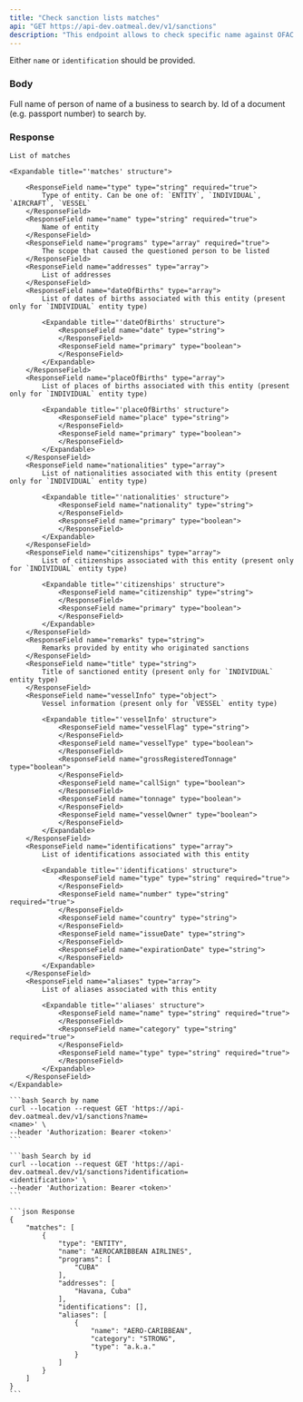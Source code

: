 ```yaml
---
title: "Check sanction lists matches"
api: "GET https://api-dev.oatmeal.dev/v1/sanctions"
description: "This endpoint allows to check specific name against OFAC SND sanction list."
---
```


Either `name` or `identification` should be provided.

### Body

<ParamField query="name" type="string" optional="true">
    Full name of person of name of a business to search by.
</ParamField>

<ParamField query="identification" type="string" optional="true">
    Id of a document (e.g. passport number) to search by.
</ParamField>

### Response

<ResponseField name="matches" type="object">

    List of matches

    <Expandable title="'matches' structure">

        <ResponseField name="type" type="string" required="true">
            Type of entity. Can be one of: `ENTITY`, `INDIVIDUAL`, `AIRCRAFT`, `VESSEL`
        </ResponseField>
        <ResponseField name="name" type="string" required="true">
            Name of entity
        </ResponseField>
        <ResponseField name="programs" type="array" required="true">
            The scope that caused the questioned person to be listed
        </ResponseField>
        <ResponseField name="addresses" type="array">
            List of addresses
        </ResponseField>
        <ResponseField name="dateOfBirths" type="array">
            List of dates of births associated with this entity (present only for `INDIVIDUAL` entity type)

            <Expandable title="'dateOfBirths' structure">
                <ResponseField name="date" type="string">
                </ResponseField>
                <ResponseField name="primary" type="boolean">
                </ResponseField>
            </Expandable>
        </ResponseField>
        <ResponseField name="placeOfBirths" type="array">
            List of places of births associated with this entity (present only for `INDIVIDUAL` entity type)

            <Expandable title="'placeOfBirths' structure">
                <ResponseField name="place" type="string">
                </ResponseField>
                <ResponseField name="primary" type="boolean">
                </ResponseField>
            </Expandable>
        </ResponseField>
        <ResponseField name="nationalities" type="array">
            List of nationalities associated with this entity (present only for `INDIVIDUAL` entity type)

            <Expandable title="'nationalities' structure">
                <ResponseField name="nationality" type="string">
                </ResponseField>
                <ResponseField name="primary" type="boolean">
                </ResponseField>
            </Expandable>
        </ResponseField>
        <ResponseField name="citizenships" type="array">
            List of citizenships associated with this entity (present only for `INDIVIDUAL` entity type)

            <Expandable title="'citizenships' structure">
                <ResponseField name="citizenship" type="string">
                </ResponseField>
                <ResponseField name="primary" type="boolean">
                </ResponseField>
            </Expandable>
        </ResponseField>
        <ResponseField name="remarks" type="string">
            Remarks provided by entity who originated sanctions
        </ResponseField>
        <ResponseField name="title" type="string">
            Title of sanctioned entity (present only for `INDIVIDUAL` entity type)
        </ResponseField>
        <ResponseField name="vesselInfo" type="object">
            Vessel information (present only for `VESSEL` entity type)

            <Expandable title="'vesselInfo' structure">
                <ResponseField name="vesselFlag" type="string">
                </ResponseField>
                <ResponseField name="vesselType" type="boolean">
                </ResponseField>
                <ResponseField name="grossRegisteredTonnage" type="boolean">
                </ResponseField>
                <ResponseField name="callSign" type="boolean">
                </ResponseField>
                <ResponseField name="tonnage" type="boolean">
                </ResponseField>
                <ResponseField name="vesselOwner" type="boolean">
                </ResponseField>
            </Expandable>
        </ResponseField>
        <ResponseField name="identifications" type="array">
            List of identifications associated with this entity

            <Expandable title="'identifications' structure">
                <ResponseField name="type" type="string" required="true">
                </ResponseField>
                <ResponseField name="number" type="string" required="true">
                </ResponseField>
                <ResponseField name="country" type="string">
                </ResponseField>
                <ResponseField name="issueDate" type="string">
                </ResponseField>
                <ResponseField name="expirationDate" type="string">
                </ResponseField>
            </Expandable>
        </ResponseField>
        <ResponseField name="aliases" type="array">
            List of aliases associated with this entity

            <Expandable title="'aliases' structure">
                <ResponseField name="name" type="string" required="true">
                </ResponseField>
                <ResponseField name="category" type="string" required="true">
                </ResponseField>
                <ResponseField name="type" type="string" required="true">
                </ResponseField>
            </Expandable>
        </ResponseField>
    </Expandable>

</ResponseField>

<RequestExample>

    ```bash Search by name
    curl --location --request GET 'https://api-dev.oatmeal.dev/v1/sanctions?name=
    <name>' \
    --header 'Authorization: Bearer <token>'
    ```

    ```bash Search by id
    curl --location --request GET 'https://api-dev.oatmeal.dev/v1/sanctions?identification=
    <identification>' \
    --header 'Authorization: Bearer <token>'
    ```
</RequestExample>

<ResponseExample>

    ```json Response
    {
        "matches": [
            {
                "type": "ENTITY",
                "name": "AEROCARIBBEAN AIRLINES",
                "programs": [
                    "CUBA"
                ],
                "addresses": [
                    "Havana, Cuba"
                ],
                "identifications": [],
                "aliases": [
                    {
                        "name": "AERO-CARIBBEAN",
                        "category": "STRONG",
                        "type": "a.k.a."
                    }
                ]
            }
        ]
    }
    ```

</ResponseExample>
